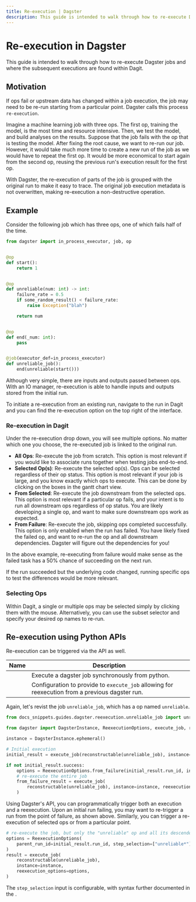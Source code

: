 ```yaml
---
title: Re-execution | Dagster
description: This guide is intended to walk through how to re-execute Dagster jobs and where the subsequent executions are found within Dagit.
---
```


# Re-execution in Dagster

This guide is intended to walk through how to re-execute Dagster jobs and where the subsequent executions are found within Dagit.

## Motivation

If ops fail or upstream data has changed within a job execution, the job may need to be re-run starting from a particular point. Dagster calls this process `re-execution`.

Imagine a machine learning job with three ops. The first op, training the model, is the most time and resource intensive. Then, we test the model, and build analyses on the results. Suppose that the job fails with the op that is testing the model. After fixing the root cause, we want to re-run our job. However, it would take much more time to create a new run of the job as we would have to repeat the first op. It would be more economical to start again from the second op, reusing the previous run's execution result for the first op.

With Dagster, the re-execution of parts of the job is grouped with the original run to make it easy to trace. The original job execution metadata is not overwritten, making re-execution a non-destructive operation.

## Example

Consider the following job which has three ops, one of which fails half of the time.

```python file=/guides/dagster/reexecution/unreliable_job.py startafter=start_random_job endbefore=end_random_job
from dagster import in_process_executor, job, op


@op
def start():
    return 1


@op
def unreliable(num: int) -> int:
    failure_rate = 0.5
    if some_random_result() < failure_rate:
        raise Exception("blah")

    return num


@op
def end(_num: int):
    pass


@job(executor_def=in_process_executor)
def unreliable_job():
    end(unreliable(start()))
```

Although very simple, there are inputs and outputs passed between ops. With an IO manager, re-execution is able to handle inputs and outputs stored from the initial run.

To initiate a re-execution from an existing run, navigate to the run in Dagit and you can find the re-execution option on the top right of the interface.

### Re-execution in Dagit

Under the re-execution drop down, you will see multiple options. No matter which one you choose, the re-executed job is linked to the original run.

- **All Ops**: Re-execute the job from scratch. This option is most relevant if you would like to associate runs together when testing jobs end-to-end.
- **Selected Op(s)**: Re-execute the selected op(s). Ops can be selected regardless of their op status. This option is most relevant if your job is large, and you know exactly which ops to execute. This can be done by clicking on the boxes in the gantt chart view.
- **From Selected**: Re-execute the job downstream from the selected ops. This option is most relevant if a particular op fails, and your intent is to run all downstream ops regardless of op status. You are likely developing a single op, and want to make sure downstream ops work as expected.
- **From Failure**: Re-execute the job, skipping ops completed successfully. This option is only enabled when the run has failed. You have likely fixed the failed op, and want to re-run the op and all downstream dependencies. Dagster will figure out the dependencies for you!

In the above example, re-executing from failure would make sense as the failed task has a 50% chance of succeeding on the next run.

If the run succeeded but the underlying code changed, running specific ops to test the differences would be more relevant.

### Selecting Ops

Within Dagit, a single or multiple ops may be selected simply by clicking them with the mouse. Alternatively, you can use the subset selector and specify your desired op names to re-run.

## Re-execution using Python APIs

Re-execution can be triggered via the API as well.

| Name                                                                                       | Description                                                                                     |
| ------------------------------------------------------------------------------------------ | ----------------------------------------------------------------------------------------------- |
| <PyObject module="dagster" object="execute_job" displayText="execute_job" />               | Execute a dagster job synchronously from python.                                                |
| <PyObject module="dagster" object="ReexecutionOptions" displayText="ReexecutionOptions" /> | Configuration to provide to `execute_job` allowing for reexecution from a previous dagster run. |

Again, let's revist the job `unreliable_job`, which has a op named `unreliable`.

```python file=/guides/dagster/reexecution/reexecution_api.py startafter=start_initial_execution_marker endbefore=end_initial_execution_marker
from docs_snippets.guides.dagster.reexecution.unreliable_job import unreliable_job

from dagster import DagsterInstance, ReexecutionOptions, execute_job, reconstructable

instance = DagsterInstance.ephemeral()

# Initial execution
initial_result = execute_job(reconstructable(unreliable_job), instance=instance)

if not initial_result.success:
    options = ReexecutionOptions.from_failure(initial_result.run_id, instance)
    # re-execute the entire job
    from_failure_result = execute_job(
        reconstructable(unreliable_job), instance=instance, reexecution_options=options
    )
```

Using Dagster's API, you can programmatically trigger both an execution and a reexecution. Upon an initial run failing, you may want to re-trigger a run from the point of failure, as shown above. Similarly, you can trigger a re-execution of selected ops or from a particular point.

```python file=/guides/dagster/reexecution/reexecution_api.py startafter=start_partial_execution_marker endbefore=end_partial_execution_marker
# re-execute the job, but only the "unreliable" op and all its descendents
options = ReexecutionOptions(
    parent_run_id=initial_result.run_id, step_selection=["unreliable*"]
)
result = execute_job(
    reconstructable(unreliable_job),
    instance=instance,
    reexecution_options=options,
)
```

The `step_selection` input is configurable, with syntax further documented in the <PyObject module="dagster" object="ReexecutionOptions" displayText="API docs for ReexecutionOptions" />.
